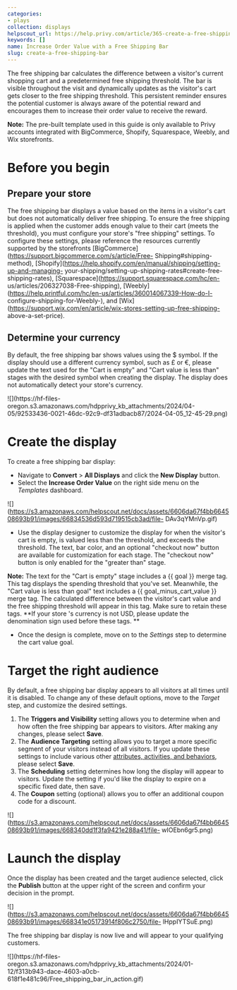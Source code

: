 ```yaml
---
categories:
- plays
collection: displays
helpscout_url: https://help.privy.com/article/365-create-a-free-shipping-bar
keywords: []
name: Increase Order Value with a Free Shipping Bar
slug: create-a-free-shipping-bar
---
```

The free shipping bar calculates the difference between a visitor's current
shopping cart and a predetermined free shipping threshold. The bar is visible
throughout the visit and dynamically updates as the visitor's cart gets closer
to the free shipping threshold. This persistent reminder ensures the potential
customer is always aware of the potential reward and encourages them to
increase their order value to receive the reward.

**Note:** The pre-built template used in this guide is only available to Privy
accounts integrated with BigCommerce, Shopify, Squarespace, Weebly, and Wix
storefronts.

# Before you begin

## Prepare your store

The free shipping bar displays a value based on the items in a visitor's cart
but does not automatically deliver free shipping. To ensure the free shipping
is applied when the customer adds enough value to their cart (meets the
threshold), you must configure your store's "free shipping" settings. To
configure these settings, please reference the resources currently supported
by the storefronts
[BigCommerce](https://support.bigcommerce.com/s/article/Free-
Shipping#shipping-method),
[Shopify](https://help.shopify.com/en/manual/shipping/setting-up-and-managing-
your-shipping/setting-up-shipping-rates#create-free-shipping-rates),
[Squarespace](https://support.squarespace.com/hc/en-
us/articles/206327038-Free-shipping),
[Weebly](https://help.printful.com/hc/en-us/articles/360014067339-How-do-I-
configure-shipping-for-Weebly-), and
[Wix](https://support.wix.com/en/article/wix-stores-setting-up-free-shipping-
above-a-set-price).

## Determine your currency

By default, the free shipping bar shows values using the $ symbol. If the
display should use a different currency symbol, such as £ or €, please update
the text used for the "Cart is empty" and "Cart value is less than" stages
with the desired symbol when creating the display. The display does not
automatically detect your store's currency.

![](https://hf-files-
oregon.s3.amazonaws.com/hdpprivy_kb_attachments/2024/04-05/92533436-0021-46dc-92c9-df31adbacb87/2024-04-05_12-45-29.png)

# Create the display

To create a free shipping bar display:

  * Navigate to **Convert** > **All Displays** and click the **New Display** button. 
  * Select the **Increase Order Value** on the right side menu on the _Templates_ dashboard.

![](https://s3.amazonaws.com/helpscout.net/docs/assets/6606da67f4bb664508693b91/images/66834536d593d719515cb3ad/file-
DAv3qYMnVp.gif)

  * Use the display designer to customize the display for when the visitor's cart is empty, is valued less than the threshold, and exceeds the threshold. The text, bar color, and an optional "checkout now" button are available for customization for each stage. The "checkout now" button is only enabled for the "greater than" stage.

**Note:** The text for the "Cart is empty" stage includes a {{ goal }} merge
tag. This tag displays the spending threshold that you've set. Meanwhile, the
"Cart value is less than goal" text includes a {{ goal_minus_cart_value }}
merge tag. The calculated difference between the visitor's cart value and the
free shipping threshold will appear in this tag. Make sure to retain these
tags. **If your store 's currency is not USD, please update the denomination
sign used before these tags. **

  * Once the design is complete, move on to the _Settings_ step to determine the cart value goal.

# Target the right audience

By default, a free shipping bar display appears to all visitors at all times
until it is disabled. To change any of these default options, move to the
_Target_ step, and customize the desired settings.

  1. The **Triggers and Visibility** setting allows you to determine when and how often the free shipping bar appears to visitors. After making any changes, please select **Save**. 
  2. The **Audience Targeting** setting allows you to target a more specific segment of your visitors instead of all visitors. If you update these settings to include various other [attributes, activities, and behaviors](https://privy.helpscoutdocs.com/article/70-use-audience-targeting-conditions), please select **Save**. 
  3. The **Scheduling** setting determines how long the display will appear to visitors. Update the setting if you'd like the display to expire on a specific fixed date, then save. 
  4. The **Coupon** setting (optional) allows you to offer an additional coupon code for a discount. 

![](https://s3.amazonaws.com/helpscout.net/docs/assets/6606da67f4bb664508693b91/images/668340dd1f3fa9421e288a41/file-
wIOEbn6gr5.png)

# Launch the display

Once the display has been created and the target audience selected, click the
**Publish** button at the upper right of the screen and confirm your decision
in the prompt.

![](https://s3.amazonaws.com/helpscout.net/docs/assets/6606da67f4bb664508693b91/images/668341e05173914f806c2750/file-
lHppIYTSuE.png)

The free shipping bar display is now live and will appear to your qualifying
customers.

![](https://hf-files-
oregon.s3.amazonaws.com/hdpprivy_kb_attachments/2024/01-12/f313b943-dace-4603-a0cb-618f1e481c96/Free_shipping_bar_in_action.gif)

